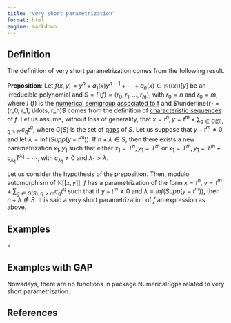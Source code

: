 ```yaml
---
title: "Very short parametrization"
format: html
engine: markdown
---
```


## Definition

The definition of very short parametrization comes from the following result.

$\textbf{Preposition}$: Let $f(x,y) = y^n + a_1(x)y^{n-1} + \cdots + a_n(x) \in \mathbb{K}((x))[y]$ be an irreducible polynomial and $S = \Gamma(f) = \langle r_0, r_1, \ldots, r_m \rangle$, with $r_0 = n$ and $r_0 = m$, where $\Gamma(f)$ is the [numerical semigroup](../Basic-concepts/Numerical-semigroup.qmd) [associated to f](Polynomial-NS.qmd) and $\underline{r} = (r_0, r_1, \ldots, r_h)$ comes from the definition of [characteristic sequences](Characteristic-sequences.qmd) of $f$. Let us assume, without loss of generality, that $x = t^n, y = t^m + \sum_{q \in G(S), q > m} c_q t^q$, where $G(S)$ is the set of [gaps](../Basic-concepts/Gap.qmd) of $S$. Let us suppose that $y - t^m \ne 0$, and let $\lambda = \inf(Supp(y - t^m))$. If $n + \lambda \in S$, then there exists a new parametrization $x_1, y_1$ such that either $x_1 = T^n, y_1 = T^m$ or $x_1 = T^m, y_1 = T^m + c_{\lambda_1}T^{\lambda_1} + \cdots$, with $c_{\lambda_1} \ne 0$ and $\lambda_1 > \lambda$.

Let us consider the hypothesis of the preposition. Then, modulo automorphism of $\mathbb{K}[[x,y]]$, $f$ has a parametrization of the form $x = t^n$, $y = t^m + \sum_{g \in G(S), q > m} c_q t^q$ such that if $y - t^m \ne 0$ and $\lambda = inf(Supp(y - t^m))$, then $n + \lambda \not \in S$. It is said a very short parametrization of $f$ an expression as above.

## Examples

$\circ$

## Examples with GAP

Nowadays, there are no functions in package NumericalSgps related to very short parametrization.

## References
